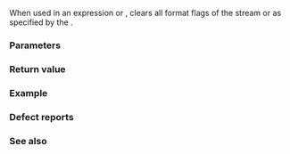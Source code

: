 {{cpp/title|resetiosflags}}
{{cpp/io/manip/navbar}}
{{ddcl|header=iomanip|
/*unspecified*/ resetiosflags( std::ios_base::fmtflags mask );
}}

When used in an expression {{c|out &lt;&lt; resetiosflags(mask)}} or {{c|in &gt;&gt; resetiosflags(mask)}}, clears all format flags of the stream {{c|out}} or {{c|in}} as specified by the {{c|mask}}.

===Parameters===
{{par begin}}
{{par|mask|bitmask of the flags to clear}}
{{par end}}

===Return value===
{{cpp/io/manip/iomanip return value|resetiosflags}}

===Example===
{{example
|code=
#include &lt;iomanip&gt;
#include &lt;iostream&gt;
#include &lt;sstream&gt;

int main()
{
    std::istringstream in("10 010 10 010 10 010");
    int n1, n2;
    
    in &gt;&gt; std::oct &gt;&gt; n1 &gt;&gt; n2;
    std::cout &lt;&lt; "Parsing \"10 010\" with std::oct gives: " &lt;&lt; n1 &lt;&lt; ' ' &lt;&lt; n2 &lt;&lt; '\n';
    
    in &gt;&gt; std::dec &gt;&gt; n1 &gt;&gt; n2;
    std::cout &lt;&lt; "Parsing \"10 010\" with std::dec gives: " &lt;&lt; n1 &lt;&lt; ' ' &lt;&lt; n2 &lt;&lt; '\n';
    
    in &gt;&gt; std::resetiosflags(std::ios_base::basefield) &gt;&gt; n1 &gt;&gt; n2;
    std::cout &lt;&lt; "Parsing \"10 010\" with autodetect gives: " &lt;&lt; n1 &lt;&lt; ' ' &lt;&lt; n2 &lt;&lt; '\n';
}
|output=
Parsing "10 010" with std::oct gives: 8 8
Parsing "10 010" with std::dec gives: 10 10
Parsing "10 010" with autodetect gives: 10 8
}}

===Defect reports===
{{dr list begin}}
{{dr list item|wg=lwg|dr=183|std=C++98|before={{tt|resetiosflags}} could only be used with&lt;br&gt;streams of type {{lc|std::ostream}} or {{lc|std::istream}}|after=usable with any&lt;br&gt;character stream}}
{{dr list end}}

===See also===
{{dsc begin}}
{{dsc inc|cpp/io/ios_base/dsc setf}}
{{dsc inc|cpp/io/manip/dsc setiosflags}}
{{dsc end}}

{{langlinks|de|es|fr|it|ja|pt|ru|zh}}